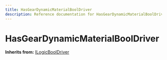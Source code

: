 ```yaml
---
title: HasGearDynamicMaterialBoolDriver
description: Reference documentation for HasGearDynamicMaterialBoolDriver meta class
---
```



# HasGearDynamicMaterialBoolDriver

**Inherits from:** [ILogicBoolDriver](/classes/ilogicbooldriver)

<ClassDetails file="/db/classes/HasGearDynamicMaterialBoolDriver.c13348e69b4a.json" />
